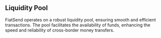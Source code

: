 ## Liquidity Pool

FiatSend operates on a robust liquidity pool, ensuring smooth and efficient transactions. The pool facilitates the availability of funds, enhancing the speed and reliability of cross-border money transfers.